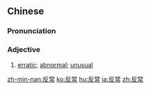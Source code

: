 ==Chinese==
{{zh-forms}}

===Pronunciation===
{{zh-pron
|m=fǎncháng
|c=faan2 soeng4
|ma=Zh-fancháng.ogg
|cat=a
}}

===Adjective===
{{zh-adj}}

# [[erratic]]; [[abnormal]]; [[unusual]]

{{zh-cat|Advanced}}

[[zh-min-nan:反常]]
[[ko:反常]]
[[hu:反常]]
[[ja:反常]]
[[zh:反常]]
